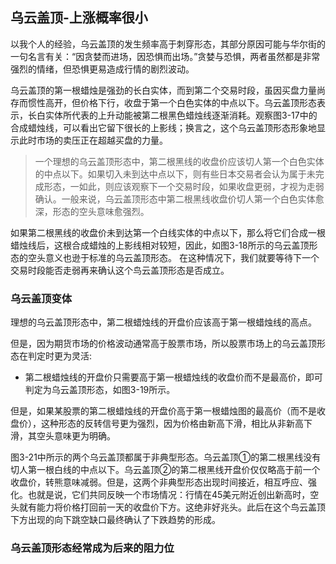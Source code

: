 
## 乌云盖顶-上涨概率很小
以我个人的经验，乌云盖顶的发生频率高于刺穿形态，其部分原因可能与华尔街的一句名言有关：“因贪婪而进场，因恐惧而出场。”贪婪与恐惧，两者虽然都是非常强烈的情绪，但恐惧更易造成行情的剧烈波动。

乌云盖顶的第一根蜡烛是强劲的长白实体，而到第二个交易时段，虽因买盘力量尚存而惯性高开，但价格下行，收盘于第一个白色实体的中点以下。乌云盖顶形态表示，长白实体所代表的上升动能被第二根黑色蜡烛线逐渐消耗。观察图3-17中的合成蜡烛线，可以看出它留下很长的上影线；换言之，这个乌云盖顶形态形象地显示此时市场的卖压正在超越买盘的力量。

<ImageRender alt='test1' width='auto' height='auto' path='/candleNew/7-darkClouds.png' />

>一个理想的乌云盖顶形态中，第二根黑线的收盘价应该切人第一个白色实体的中点以下。如果切入未到达中点以下，则有些日本交易者会认为属于未完成形态，一如此，则应该观察下一个交易时段，如果收盘更弱，才视为走弱确认。一般来说，乌云盖顶形态中第二根黑线收盘价切人第一个白色实体愈深，形态的空头意味愈强烈。

如果第二根黑线的收盘价未到达第一个白线实体的中点以下，那么将它们合成一根蜡烛线后，这根合成蜡烛的上影线相对较短，因此，如图3-18所示的乌云盖顶形态的空头意义也逊于标准的乌云盖顶形态。
在这种情况下，我们就要等待下一个交易时段能否走弱再来确认这个鸟云盖顶形态是否成立。

### 乌云盖顶变体
理想的乌云盖顶形态中，第二根蜡烛线的开盘价应该高于第一根蜡烛线的高点。

但是，因为期货市场的价格波动通常高于股票市场，所以股票市场上的乌云盖顶形态在判定时更为灵活:
* 第二根蜡烛线的开盘价只需要高于第一根蜡烛线的收盘价而不是最高价，即可判定为乌云盖顶形态，如图3-19所示。
<ImageRender alt='test1' width='auto' height='auto' path='/candleNew/7-darkClouds2.png' />

但是，如果某股票的第二根蜡烛线的开盘价高于第一根蜡烛图的最高价（而不是收盘价），这种形态的反转信号更为强烈，因为价格由新高下滑，相比从非新高下滑，其空头意味更为明确。

图3-21中所示的两个乌云盖顶都属于非典型形态。乌云盖顶①的第二根黑线没有切人第一根白线的中点以下。乌云盖顶②的第二根黑线开盘价仅仅略高于前一个收盘价，转熊意味减弱。但是，这两个非典型形态出现时间接近，相互呼应、强化。也就是说，它们共同反映一个市场情况：行情在45美元附近创出新高时，空头就有能力将价格打回前一天的收盘价下方。这绝非好兆头。此后在这个鸟云盖顶下方出现的向下跳空缺口最终确认了下跌趋势的形成。

<ImageRender alt='test1' width='auto' height='auto' path='/candleNew/7-darkClouds4.png' />

### 乌云盖顶形态经常成为后来的阻力位
<ImageRender alt='test1' width='auto' height='auto' path='/candleNew/7-darkClouds3.png' />

